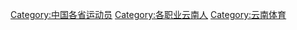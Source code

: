 [[Category:中国各省运动员|Category:中国各省运动员]]
[[Category:各职业云南人‎|Category:各职业云南人‎]]
[[Category:云南体育|Category:云南体育]]